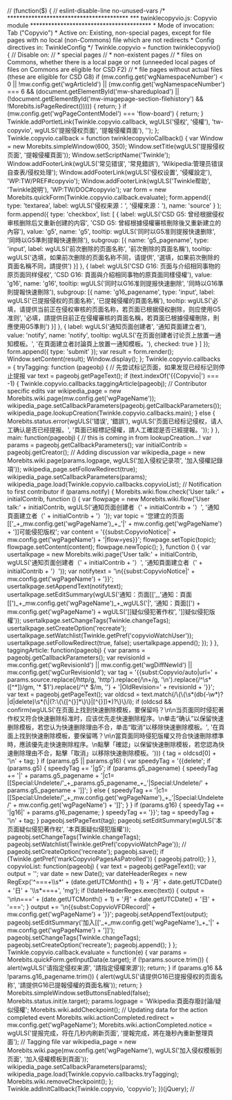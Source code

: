 // <nowiki>


(function($) { // eslint-disable-line no-unused-vars


/*
 ****************************************
 *** twinklecopyvio.js: Copyvio module
 ****************************************
 * Mode of invocation:     Tab ("Copyvio")
 * Active on:              Existing, non-special pages, except for file pages with no local (non-Commons) file which are not redirects
 * Config directives in:   TwinkleConfig
 */

Twinkle.copyvio = function twinklecopyvio() {
	// Disable on:
	// * special pages
	// * non-existent pages
	// * files on Commons, whether there is a local page or not (unneeded local pages of files on Commons are eligible for CSD F2)
	// * file pages without actual files (these are eligible for CSD G8)
	if (mw.config.get('wgNamespaceNumber') < 0 || !mw.config.get('wgArticleId') || (mw.config.get('wgNamespaceNumber') === 6 && (document.getElementById('mw-sharedupload') || (!document.getElementById('mw-imagepage-section-filehistory') && !Morebits.isPageRedirect())))) {
		return;
	}
	if (mw.config.get('wgPageContentModel') === 'flow-board') {
		return;
	}
	Twinkle.addPortletLink(Twinkle.copyvio.callback, wgULS('侵权', '侵權'), 'tw-copyvio', wgULS('提报侵权页面', '提報侵權頁面'), '');
};

Twinkle.copyvio.callback = function twinklecopyvioCallback() {
	var Window = new Morebits.simpleWindow(600, 350);
	Window.setTitle(wgULS('提报侵权页面', '提報侵權頁面'));
	Window.setScriptName('Twinkle');
	Window.addFooterLink(wgULS('常见错误', '常見錯誤'), 'Wikipedia:管理员错误自查表/侵权处理');
	Window.addFooterLink(wgULS('侵权设置', '侵權設定'), 'WP:TW/PREF#copyvio');
	Window.addFooterLink(wgULS('Twinkle帮助', 'Twinkle說明'), 'WP:TW/DOC#copyvio');

	var form = new Morebits.quickForm(Twinkle.copyvio.callback.evaluate);
	form.append({
		type: 'textarea',
		label: wgULS('侵权来源：', '侵權來源：'),
		name: 'source'
	}
	);
	form.append({
		type: 'checkbox',
		list: [
			{
				label: wgULS('CSD G5: 曾经根据侵权审核删除后又重新创建的内容', 'CSD G5: 曾經根據侵權審核刪除後又重新建立的內容'),
				value: 'g5',
				name: 'g5',
				tooltip: wgULS('同时以G5准则提报快速删除', '同時以G5準則提報快速刪除'),
				subgroup: [{
					name: 'g5_pagename',
					type: 'input',
					label: wgULS('前次删除的页面名称', '前次刪除的頁面名稱'),
					tooltip: wgULS('选填，如果前次删除的页面名称不同，请提供', '選填，如果前次刪除的頁面名稱不同，請提供')
				}]
			},
			{
				label: wgULS('CSD G16: 页面与介绍相同事物的原页面同样侵权', 'CSD G16: 頁面與介紹相同事物的原頁面同樣侵權'),
				value: 'g16',
				name: 'g16',
				tooltip: wgULS('同时以G16准则提报快速删除', '同時以G16準則提報快速刪除'),
				subgroup: [{
					name: 'g16_pagename',
					type: 'input',
					label: wgULS('已提报侵权的页面名称', '已提報侵權的頁面名稱'),
					tooltip: wgULS('必填，请提供当前正在侵权审核的页面名称，若页面已根据侵权删除，则应使用G5准则', '必填，請提供目前正在侵權審核的頁面名稱，若頁面已根據侵權刪除，則應使用G5準則')
				}]
			},
			{
				label: wgULS('通知页面创建者', '通知頁面建立者'),
				value: 'notify',
				name: 'notify',
				tooltip: wgULS('在页面创建者讨论页上放置一通知模板。', '在頁面建立者討論頁上放置一通知模板。'),
				checked: true
			}
		]
	});
	form.append({ type: 'submit' });

	var result = form.render();
	Window.setContent(result);
	Window.display();
};

Twinkle.copyvio.callbacks = {
	tryTagging: function (pageobj) {
		// 先尝试标记页面，如果发现已经标记则停止提报
		var text = pageobj.getPageText();

		if (text.indexOf('{{Copyvio|') === -1) {
			Twinkle.copyvio.callbacks.taggingArticle(pageobj);

			// Contributor specific edits
			var wikipedia_page = new Morebits.wiki.page(mw.config.get('wgPageName'));
			wikipedia_page.setCallbackParameters(pageobj.getCallbackParameters());
			wikipedia_page.lookupCreation(Twinkle.copyvio.callbacks.main);
		} else {
			Morebits.status.error(wgULS('错误', '錯誤'), wgULS('页面已经标记侵权，请人工确认是否已经提报。', '頁面已經標記侵權，請人工確認是否已經提報。'));
		}
	},
	main: function(pageobj) {
		// this is coming in from lookupCreation...!
		var params = pageobj.getCallbackParameters();
		var initialContrib = pageobj.getCreator();

		// Adding discussion
		var wikipedia_page = new Morebits.wiki.page(params.logpage, wgULS('加入侵权记录项', '加入侵權記錄項'));
		wikipedia_page.setFollowRedirect(true);
		wikipedia_page.setCallbackParameters(params);
		wikipedia_page.load(Twinkle.copyvio.callbacks.copyvioList);

		// Notification to first contributor
		if (params.notify) {
			Morebits.wiki.flow.check('User talk:' + initialContrib, function () {
				var flowpage = new Morebits.wiki.flow('User talk:' + initialContrib, wgULS('通知页面创建者（' + initialContrib + '）', '通知頁面建立者（' + initialContrib + '）'));
				var topic = '您建立的页面[['_+_mw.config.get('wgPageName')_+_'|' + mw.config.get('wgPageName') + ']]可能侵犯版权';
				var content = '{{subst:CopyvioNotice|' + mw.config.get('wgPageName') + '|flow=yes}}';
				flowpage.setTopic(topic);
				flowpage.setContent(content);
				flowpage.newTopic();
			}, function () {
				var usertalkpage = new Morebits.wiki.page('User talk:' + initialContrib, wgULS('通知页面创建者（' + initialContrib + '）', '通知頁面建立者（' + initialContrib + '）'));
				var notifytext = '\n{{subst:CopyvioNotice|' + mw.config.get('wgPageName') + '}}';
				usertalkpage.setAppendText(notifytext);
				usertalkpage.setEditSummary(wgULS('通知：页面[[',_'通知：頁面[[')_+_mw.config.get('wgPageName')_+_wgULS('|', '通知：頁面[[') + mw.config.get('wgPageName') + wgULS(']]疑似侵犯著作权', ']]疑似侵犯版權'));
				usertalkpage.setChangeTags(Twinkle.changeTags);
				usertalkpage.setCreateOption('recreate');
				usertalkpage.setWatchlist(Twinkle.getPref('copyvioWatchUser'));
				usertalkpage.setFollowRedirect(true, false);
				usertalkpage.append();
			});
		}
	},
	taggingArticle: function(pageobj) {
		var params = pageobj.getCallbackParameters();
		var revisionId = mw.config.get('wgRevisionId') || mw.config.get('wgDiffNewId') || mw.config.get('wgCurRevisionId');
		var tag = '{{subst:Copyvio/auto|url=' + params.source.replace(/http/g, 'http').replace(/\n+/g, '\n').replace(/^\s*([^*])/gm, '* $1').replace(/^\* $/m, '') + '|OldRevision=' + revisionId + '}}';
		var text = pageobj.getPageText();
		var oldcsd = text.match(/\{\{\s*(db(-\w*)?|d|delete)\s*(\|(?:\{\{[^{}]*\}\}|[^{}])*)?\}\}/i);
		if (oldcsd && confirm(wgULS('在页面上找到快速删除模板，要保留吗？\n\n当页面同时侵犯著作权又符合快速删除标准时，应该优先走快速删除程序。\n单击“确认”以保留快速删除模板，若您认为快速删除理由不合，单击“取消”以移除快速删除模板。', '在頁面上找到快速刪除模板，要保留嗎？\n\n當頁面同時侵犯版權又符合快速刪除標準時，應該優先走快速刪除程序。\n點擊「確認」以保留快速刪除模板，若您認為快速刪除理由不合，點擊「取消」以移除快速刪除模板。'))) {
			tag = oldcsd[0] + '\n' + tag;
		}
		if (params.g5 || params.g16) {
			var speedyTag = '{{delete';
			if (params.g5) {
				speedyTag += '|g5';
				if (params.g5_pagename) {
					speedyTag += '|' + params.g5_pagename + '|c1=[[Special:Undelete/'_+_params.g5_pagename_+_'|Special:Undelete/' + params.g5_pagename + ']]';
				} else {
					speedyTag += '|c1=[[Special:Undelete/'_+_mw.config.get('wgPageName')_+_'|Special:Undelete/' + mw.config.get('wgPageName') + ']]';
				}
			}
			if (params.g16) {
				speedyTag += '|g16|' + params.g16_pagename;
			}
			speedyTag += '}}';

			tag = speedyTag + '\n' + tag;
		}

		pageobj.setPageText(tag);
		pageobj.setEditSummary(wgULS('本页面疑似侵犯著作权', '本頁面疑似侵犯版權'));
		pageobj.setChangeTags(Twinkle.changeTags);
		pageobj.setWatchlist(Twinkle.getPref('copyvioWatchPage'));
		// pageobj.setCreateOption('recreate');
		pageobj.save();

		if (Twinkle.getPref('markCopyvioPagesAsPatrolled')) {
			pageobj.patrol();
		}
	},
	copyvioList: function(pageobj) {
		var text = pageobj.getPageText();
		var output = '';
		var date = new Date();

		var dateHeaderRegex = new RegExp('^===+\\s*' + (date.getUTCMonth() + 1) + '月' + date.getUTCDate() + '日' +
			'\\s*===+', 'mg');

		if (!dateHeaderRegex.exec(text)) {
			output = '\n\n===' + (date.getUTCMonth() + 1) + '月' + date.getUTCDate() + '日' + '===';
		}

		output += '\n{{subst:CopyvioVFDRecord|' + mw.config.get('wgPageName') + '}}';
		pageobj.setAppendText(output);
		pageobj.setEditSummary('加入[['_+_mw.config.get('wgPageName')_+_'|' + mw.config.get('wgPageName') + ']]');
		pageobj.setChangeTags(Twinkle.changeTags);
		pageobj.setCreateOption('recreate');
		pageobj.append();
	}
};


Twinkle.copyvio.callback.evaluate = function(e) {
	var params = Morebits.quickForm.getInputData(e.target);

	if (!params.source.trim()) {
		alert(wgULS('请指定侵权来源', '請指定侵權來源'));
		return;
	}
	if (params.g16 && !params.g16_pagename.trim()) {
		alert(wgULS('请提供G16已提报侵权的页面名称', '請提供G16已提報侵權的頁面名稱'));
		return;
	}

	Morebits.simpleWindow.setButtonsEnabled(false);
	Morebits.status.init(e.target);

	params.logpage = 'Wikipedia:頁面存廢討論/疑似侵權';

	Morebits.wiki.addCheckpoint();
	// Updating data for the action completed event
	Morebits.wiki.actionCompleted.redirect = mw.config.get('wgPageName');
	Morebits.wiki.actionCompleted.notice = wgULS('提报完成，将在几秒内刷新页面', '提報完成，將在幾秒內重新整理頁面');

	// Tagging file
	var wikipedia_page = new Morebits.wiki.page(mw.config.get('wgPageName'), wgULS('加入侵权模板到页面', '加入侵權模板到頁面'));
	wikipedia_page.setCallbackParameters(params);
	wikipedia_page.load(Twinkle.copyvio.callbacks.tryTagging);

	Morebits.wiki.removeCheckpoint();
};

Twinkle.addInitCallback(Twinkle.copyvio, 'copyvio');
})(jQuery);


// </nowiki>